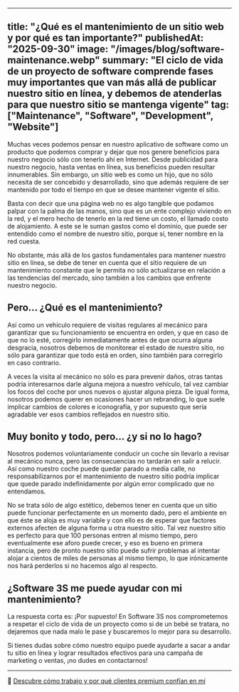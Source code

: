 
---
title: "¿Qué es el mantenimiento de un sitio web y por qué es tan importante?"
publishedAt: "2025-09-30"
image: "/images/blog/software-maintenance.webp"
summary: "El ciclo de vida de un proyecto de software comprende fases muy importantes que van más allá de publicar nuestro sitio en línea, y debemos de atenderlas para que nuestro sitio se mantenga vigente"
tag: ["Maintenance", "Software", "Development", "Website"]
---

Muchas veces podemos pensar en nuestro aplicativo de software como un producto que podemos comprar y dejar que nos genere beneficios para nuestro negocio sólo con tenerlo ahí en Internet. Desde publicidad para nuestro negocio, hasta ventas en línea, sus beneficios pueden resultar innumerables. Sin embargo, un sitio web es como un hijo, que no sólo necesita de ser concebido y desarrollado, sino que además requiere de ser mantenido por todo el tiempo en que se desee mantener vigente el sitio.

Basta con decir que una página web no es algo tangible que podamos palpar con la palma de las manos, sino que es un ente complejo viviendo en la red, y el mero hecho de tenerlo en la red tiene un costo, el llamado costo de alojamiento. A este se le suman gastos como el dominio, que puede ser entendido como el nombre de nuestro sitio, porque sí, tener nombre en la red cuesta.

No obstante, más allá de los gastos fundamentales para mantener nuestro sitio en línea, se debe de tener en cuenta que el sitio requiere de un mantenimiento constante que le permita no sólo actualizarse en relación a las tendencias del mercado, sino también a los cambios que enfrente nuestro negocio.

## Pero... ¿Qué es el mantenimiento?

Así como un vehículo requiere de visitas regulares al mecánico para garantizar que su funcionamiento se encuentra en orden, y que en caso de que no lo esté, corregirlo inmediatamente antes de que ocurra alguna desgracia, nosotros debemos de monitorear el estado de nuestro sitio, no sólo para garantizar que todo está en orden, sino también para corregirlo en caso contrario.

A veces la visita al mecánico no sólo es para prevenir daños, otras tantas podría interesarnos darle alguna mejora a nuestro vehículo, tal vez cambiar los focos del coche por unos nuevos o ajustar alguna pieza. De igual forma, nosotros podemos querer en ocasiones hacer un rebranding, lo que suele implicar cambios de colores e iconografía, y por supuesto que sería agradable ver esos cambios reflejados en nuestro sitio.

## Muy bonito y todo, pero... ¿y si no lo hago?

Nosotros podemos voluntariamente conducir un coche sin llevarlo a revisar al mecánico nunca, pero las consecuencias no tardarán en salir a relucir. Así como nuestro coche puede quedar parado a media calle, no responsabilizarnos por el mantenimiento de nuestro sitio podría implicar que quede parado indefinidamente por algún error complicado que no entendamos.

No se trata sólo de algo estético, debemos tener en cuenta que un sitio puede funcionar perfectamente en un momento dado, pero el ambiente en que éste se aloja es muy variable y con ello es de esperar que factores externos afecten de alguna forma u otra nuestro sitio. Tal vez nuestro sitio es perfecto para que 100 personas entren al mismo tiempo, pero eventualmente ese aforo puede crecer, y eso es bueno en primera instancia, pero de pronto nuestro sitio puede sufrir problemas al intentar alojar a cientos de miles de personas al mismo tiempo, lo que irónicamente nos hará perderlos si no hacemos algo al respecto.

## ¿Software 3S me puede ayudar con mi mantenimiento?

La respuesta corta es: ¡Por supuesto! En Software 3S nos comprometemos a respetar el ciclo de vida de un proyecto como si de un bebé se tratara, no dejaremos que nada malo le pase y buscaremos lo mejor para su desarrollo.

Si tienes dudas sobre cómo nuestro equipo puede ayudarte a sacar a andar tu sitio en línea y lograr resultados efectivos para una campaña de marketing o ventas, ¡no dudes en contactarnos!

---

🔗 [Descubre cómo trabajo y por qué clientes premium confían en mí](/about)
